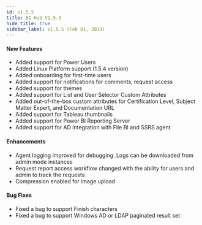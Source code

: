 ```yaml
---
id: v1.5.5
title: BI Hub V1.5.5
hide_title: true
sidebar_label: V1.5.5 (Feb 01, 2019)
---
```



<ReleaseDate
version="BI Hub V1.5.5"
date="Feb 01, 2019"
/>

#### New Features

* Added support for Power Users
* Added Linux Platform support (1.5.4 version)
* Added onboarding for first-time users
* Added support for notifications for comments, request access
* Added support for themes
* Added support for List and User Selector Custom Attributes
* Added out-of-the-box custom attributes for Certification Level, Subject Matter Expert, and Documentation URL
* Added support for Tableau thumbnails
* Added support for Power BI Reporting Server
* Added support for AD integration with File BI and SSRS agent

#### Enhancements 

* Agent logging improved for debugging. Logs can be downloaded from admin mode instances
* Request report access workflow changed with the ability for users and admin to track the requests
* Compression enabled for image upload
               
#### Bug Fixes

* Fixed a bug to support Finish characters
* Fixed a bug to support Windows AD or LDAP paginated result set
